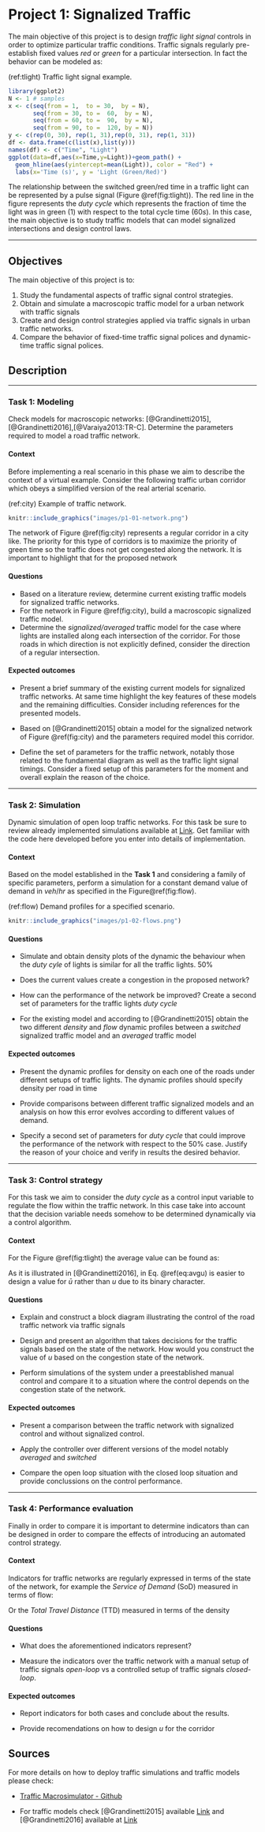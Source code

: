 # Project 1: Signalized Traffic {-}

The main objective of this project is to design *traffic light signal* controls in order to optimize particular traffic conditions. Traffic signals regularly pre-establish fixed values *red* or *green* for a particular intersection. In fact the behavior can be modeled as: 

(ref:tlight) Traffic light signal example. 

```r
library(ggplot2)
N <- 1 # samples 
x <- c(seq(from = 1,  to = 30,  by = N),
       seq(from = 30, to =  60,  by = N),
       seq(from = 60, to =  90,  by = N),
       seq(from = 90, to =  120, by = N))
y <- c(rep(0, 30), rep(1, 31),rep(0, 31), rep(1, 31))
df <- data.frame(c(list(x),list(y)))
names(df) <- c("Time", "Light")
ggplot(data=df,aes(x=Time,y=Light))+geom_path() + 
  geom_hline(aes(yintercept=mean(Light)), color = "Red") + 
  labs(x='Time (s)', y = 'Light (Green/Red)')
```


The relationship between the switched green/red time in a traffic light can be represented by a pulse signal (Figure \@ref(fig:tlight)). The red line in the figure represents the *duty cycle* which represents the fraction of time the light was in green ($1$) with respect to the total cycle time ($60s$). In this case, the main objective is to study traffic models that can model signalized intersections and design control laws. 

***

## Objectives {-}

The main objective of this project is to: 

1. Study the fundamental aspects of traffic signal control strategies. 
2. Obtain and simulate a macroscopic traffic model for a urban network with traffic signals 
3. Create and design control strategies applied via traffic signals in urban traffic networks. 
4. Compare the behavior of fixed-time traffic signal polices and dynamic-time traffic signal polices. 

## Description {-}

***

### Task 1: Modeling {-}

Check models for macroscopic networks: [@Grandinetti2015], [@Grandinetti2016],[@Varaiya2013:TR-C]. Determine the parameters required to model a road traffic network. 

#### Context {-}

Before implementing a real scenario in this phase we aim to describe the context of a virtual example. Consider the following traffic urban corridor which obeys a simplified version of the real arterial scenario. 

(ref:city) Example of traffic network. 

```r
knitr::include_graphics("images/p1-01-network.png")
```

The network of Figure \@ref(fig:city) represents a regular corridor in a city like. The priority for this type of corridors is to maximize the priority of green time so the traffic does not get congested along the network. It is important to highlight that for the proposed network 

#### Questions {-}

* Based on a literature review, determine current existing traffic models for signalized traffic networks. 
* For the network in Figure \@ref(fig:city), build a macroscopic signalized traffic model.
* Determine the *signalized/averaged* traffic model for the case where lights are installed along each intersection of the corridor. For those roads in which direction is not explicitly defined, consider the direction of a regular intersection. 


#### Expected outcomes {-}

* Present a brief summary of the existing current models for signalized traffic networks. At same time highlight the key features of these models and the remaining difficulties. Consider including references for the presented models. 

* Based on [@Grandinetti2015] obtain a model for the signalized network of Figure \@ref(fig:city) and the parameters required model this corridor. 

* Define the set of parameters for the traffic network, notably those related to the fundamental diagram as well as the traffic light signal timings. Consider a fixed setup of this parameters for the moment and overall explain the reason of the choice.  

***

### Task 2: Simulation {-}

Dynamic simulation  of open loop traffic networks. For this task be sure to review already implemented simulations available at [Link](https://github.com/andres-ladino-ifsttar/traffic-macrosimulator). Get familiar with the code here developed before you enter into details of implementation. 

#### Context {-}

Based on the model established in the **Task 1** and considering a family of specific parameters, perform a simulation for a constant demand value of demand in $veh/hr$ as specified in the Figure\@ref(fig:flow). 

(ref:flow) Demand profiles for a specified scenario. 

```r
knitr::include_graphics("images/p1-02-flows.png")
```

#### Questions {-}

* Simulate and obtain density plots of the dynamic the behaviour when the *duty cyle* of lights is similar for all the traffic lights. $50\%$

* Does the current values create a congestion in the proposed network?

* How can the performance of the network be improved? Create a second set of parameters for the traffic lights *duty cycle* 

* For the existing model and according to [@Grandinetti2015] obtain the two different *density* and *flow* dynamic profiles between a *switched* signalized traffic model and an *averaged* traffic model 

#### Expected outcomes {-}

* Present the dynamic profiles for density on each one of the roads under different setups of traffic lights. The dynamic profiles should specify density per road in time  

* Provide comparisons between different traffic signalized models and an analysis on how this error evolves according to different values of demand. 

* Specify a second set of parameters for *duty cycle* that could improve the performance of the network with respect to the $50\%$ case. Justify the reason of your choice and verify in results the desired behavior. 

***

### Task 3: Control strategy {-}

For this task we aim to consider the *duty cycle* as a control input variable to regulate the flow within the traffic network. In this case take into account that the decision variable needs somehow to be determined dynamically via a control algorithm. 

#### Context {-}

For the Figure \@ref(fig:tlight) the average value can be found as: 

\begin{equation}
\bar{u} = \frac{1}{T}\int_0^T u(\tau) d\tau (\#eq:avgu)
\end{equation}

As it is illustrated in [@Grandinetti2016], in Eq. \@ref(eq:avgu) is easier to design a value for $\bar{u}$ rather than $u$ due to its binary character.  

#### Questions {-}

* Explain and construct a block diagram illustrating the control of the road traffic network via traffic signals 

* Design and present an algorithm that takes decisions for the traffic signals based on the state of the network. How would you construct the value of $u$ based on the congestion state of the network. 

* Perform simulations of the system under a preestablished manual control and compare it to a situation where the control depends on the congestion state of the network. 

#### Expected outcomes {-}

* Present a comparison between the traffic network with signalized control and without signalized control. 

* Apply the controller over different versions of the model notably *averaged* and *switched*

* Compare the open loop situation with the closed loop situation and provide conclussions on the control performance. 

***

### Task 4: Performance evaluation {-}

Finally in order to compare it is important to determine indicators than can be designed in order to compare the effects of introducing an automated control strategy. 

#### Context {-}

Indicators for traffic networks are regularly expressed in terms of the state of the network, for example the *Service of Demand* (SoD) measured in terms of flow: 

\begin{equation}
SOD = \int_0^T \sum_{r \in R} f_r(\tau) d\tau (\#eq:sod)
\end{equation}

Or the *Total Travel Distance* (TTD) measured in terms of the density

\begin{equation}
TTD = \int_0^T \sum_{r \in R} \rho_r(\tau) d\tau (\#eq:ttd)
\end{equation}

#### Questions {-}

* What does the aforementioned indicators represent? 

* Measure the indicators over the traffic network with a manual setup of traffic signals *open-loop* vs a controlled setup of traffic signals *closed-loop*.

#### Expected outcomes {-}

* Report indicators for both cases and conclude about the results. 

* Provide recomendations on how to design $u$ for the corridor 

## Sources {-}

For more details on how to deploy traffic simulations and traffic models please check:

- [Traffic Macrosimulator - Github](https://github.com/andres-ladino-ifsttar/traffic-macrosimulator)

- For traffic models check [@Grandinetti2015] available [Link](https://hal.archives-ouvertes.fr/hal-01188535) and [@Grandinetti2016] available at [Link](https://hal.archives-ouvertes.fr/hal-01188811)
